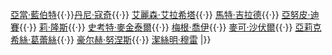 {{Navbox
| name = 美國偶像第八季
| title = [[美國偶像]][[美國偶像 (第八季)|第八季]]
| state = autocollapse
| group1 = 決賽者 
| list1 = [[克里斯·艾倫]]{{·}} [[亞當·藍伯特]]{{·}}[[丹尼·寇奇]]{{·}} [[艾麗森·艾拉希塔]]{{·}} [[馬特·吉拉德]]{{·}} [[亞努皮·迪賽]]{{·}} [[莉·隆斯]]{{·}} [[史考特·麥金泰爾]]{{·}} [[梅根·喬伊]]{{·}} [[麥可·沙伏爾]]{{·}} [[亞莉克希絲·葛蕾絲]]{{·}} [[豪尔赫·努涅斯]]{{·}} [[潔絲明·穆雷]]
|}}<noinclude>
</noinclude>
